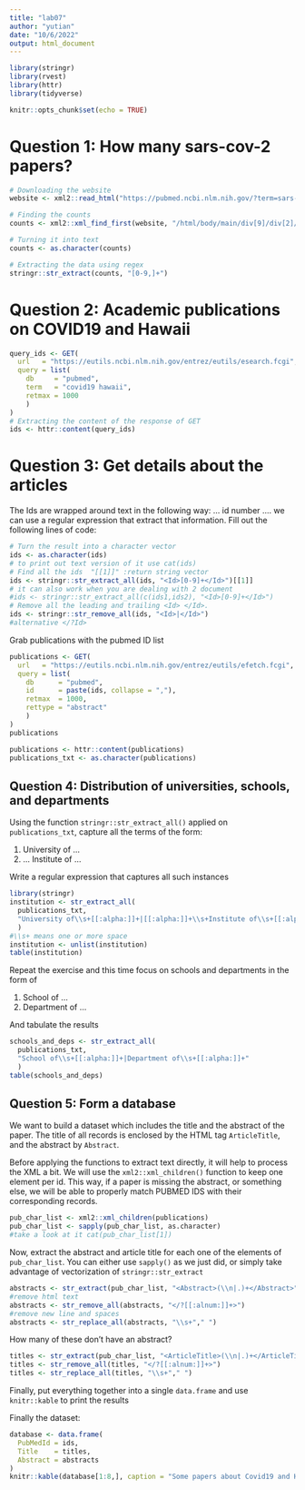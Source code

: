 ```yaml
---
title: "lab07"
author: "yutian"
date: "10/6/2022"
output: html_document
---
```


```r
library(stringr)
library(rvest)
library(httr)
library(tidyverse)
```


```r
knitr::opts_chunk$set(echo = TRUE)
```

# Question 1: How many sars-cov-2 papers?

```r

# Downloading the website
website <- xml2::read_html("https://pubmed.ncbi.nlm.nih.gov/?term=sars-cov-2")

# Finding the counts
counts <- xml2::xml_find_first(website, "/html/body/main/div[9]/div[2]/div[2]/div[1]/div[1]")

# Turning it into text
counts <- as.character(counts)

```

```r
# Extracting the data using regex
stringr::str_extract(counts, "[0-9,]+")
```

# Question 2: Academic publications on COVID19 and Hawaii


```r
query_ids <- GET(
  url   = "https://eutils.ncbi.nlm.nih.gov/entrez/eutils/esearch.fcgi",
  query = list(
    db     = "pubmed", 
    term   = "covid19 hawaii", 
    retmax = 1000
    )
)
# Extracting the content of the response of GET
ids <- httr::content(query_ids)
```
# Question 3: Get details about the articles


The Ids are wrapped around text in the following way: <Id>... id number ...</Id>. we can use a regular expression that extract that information. Fill out the following lines of code:


```r
# Turn the result into a character vector
ids <- as.character(ids)
# to print out text version of it use cat(ids) 
# Find all the ids  "[[1]]" :return string vector
ids <- stringr::str_extract_all(ids, "<Id>[0-9]+</Id>")[[1]]
# it can also work when you are dealing with 2 document
#ids <- stringr::str_extract_all(c(ids1,ids2), "<Id>[0-9]+</Id>")
# Remove all the leading and trailing <Id> </Id>. 
ids <- stringr::str_remove_all(ids, "<Id>|</Id>")
#alternative </?Id>
```

Grab publications with the pubmed ID list

```r
publications <- GET(
  url   = "https://eutils.ncbi.nlm.nih.gov/entrez/eutils/efetch.fcgi",
  query = list(
    db      = "pubmed",
    id      = paste(ids, collapse = ","),
    retmax  = 1000,
    rettype = "abstract"
    )
)
publications

publications <- httr::content(publications)
publications_txt <- as.character(publications)
```

## Question 4: Distribution of universities, schools, and departments

Using the function `stringr::str_extract_all()` applied on `publications_txt`, capture all the terms of the form:

1.    University of ...
2.    ... Institute of ...

Write a regular expression that captures all such instances

```r
library(stringr)
institution <- str_extract_all(
  publications_txt,
  "University of\\s+[[:alpha:]]+|[[:alpha:]]+\\s+Institute of\\s+[[:alpha:]]+"
  ) 
#\\s+ means one or more space
institution <- unlist(institution)
table(institution)
```

Repeat the exercise and this time focus on schools and departments in the form of

1.    School of ...
2.    Department of ...

And tabulate the results

```r
schools_and_deps <- str_extract_all(
  publications_txt,
  "School of\\s+[[:alpha:]]+|Department of\\s+[[:alpha:]]+"
  )
table(schools_and_deps)
```


## Question 5: Form a database

We want to build a dataset which includes the title and the abstract of the
paper. The title of all records is enclosed by the HTML tag `ArticleTitle`, and
the abstract by `Abstract`. 

Before applying the functions to extract text directly, it will help to process
the XML a bit. We will use the `xml2::xml_children()` function to keep one element
per id. This way, if a paper is missing the abstract, or something else, we will be able to properly match PUBMED IDS with their corresponding records.


```r
pub_char_list <- xml2::xml_children(publications)
pub_char_list <- sapply(pub_char_list, as.character)
#take a look at it cat(pub_char_list[1])
```

Now, extract the abstract and article title for each one of the elements of
`pub_char_list`. You can either use `sapply()` as we just did, or simply
take advantage of vectorization of `stringr::str_extract`


```r
abstracts <- str_extract(pub_char_list, "<Abstract>(\\n|.)+</Abstract>")
#remove html text
abstracts <- str_remove_all(abstracts, "</?[[:alnum:]]+>")
#remove new line and spaces
abstracts <- str_replace_all(abstracts, "\\s+"," ")
```

How many of these don't have an abstract?

```r
titles <- str_extract(pub_char_list, "<ArticleTitle>(\\n|.)+</ArticleTitle>")
titles <- str_remove_all(titles, "</?[[:alnum:]]+>")
titles <- str_replace_all(titles, "\\s+"," ")
```

Finally, put everything together into a single `data.frame` and use
`knitr::kable` to print the results

Finally the dataset:

```r
database <- data.frame(
  PubMedId = ids,
  Title    = titles,
  Abstract = abstracts
)
knitr::kable(database[1:8,], caption = "Some papers about Covid19 and Hawaii")
```